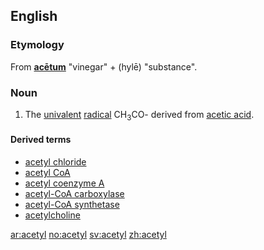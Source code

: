 ==English==

===Etymology===
From {{L.}} '''[[acetum|acētum]]''' "vinegar" + {{AGr.}} '''{{polytonic|[[ὕλη]]}}''' (hylē) "substance".

===Noun===
{{en-noun|-}}

#{{organic chemistry}} The [[univalent]] [[radical]] CH<sub>3</sub>CO- derived from [[acetic acid]].

====Derived terms====
*[[acetyl chloride]]
*[[acetyl CoA]]
*[[acetyl coenzyme A]]
*[[acetyl-CoA carboxylase]]
*[[acetyl-CoA synthetase]]
*[[acetylcholine]]

[[ar:acetyl]]
[[no:acetyl]]
[[sv:acetyl]]
[[zh:acetyl]]